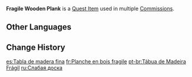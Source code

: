 {{Item Infobox
|id           = 100307
|type         = Quest Items
|image        = Item Fragile Wooden Plank.png
|description  = A fragile wooden plank that is easily breakable. It doesn't serve much of a purpose aside from pretending that you're strong.
|source1      = [[Urgent Repairs]]
|source2      = [[A Surprise Gift]]
}}
'''Fragile Wooden Plank''' is a [[Quest Item]] used in multiple [[Commissions]].

==Other Languages==
{{Other Languages
|default_hidden = 1
|en      = Fragile Wooden Plank
|zhs     = 脆弱的木板
|zhs_rm  = Cuìruò de Mùbǎn
|zht     = 脆弱的木板
|zht_rm  = Cuìruò de Mùbǎn
|ja      = 壊れやすい木の板
|ja_rm   = Kowareyasui Ki no Ita
|ko      = 약한 나무판
|es      = Tabla de madera fina
|fr      = Planche en bois fragile
|ru      = Слабая доска
|th      = Fragile Wooden Plank
|vi      = Ván Gỗ Giòn Yếu
|de      = Zerbrechliches Brett
|id      = Papan Kayu Rapuh
|pt      = Tábua de Madeira Frágil
|tr      = Çürük Tahta Kalas
|it      = Asse di legno fragile
}}

==Change History==
{{Change History|1.0}}

[[es:Tabla de madera fina]]
[[fr:Planche en bois fragile]]
[[pt-br:Tábua de Madeira Frágil]]
[[ru:Слабая доска]]